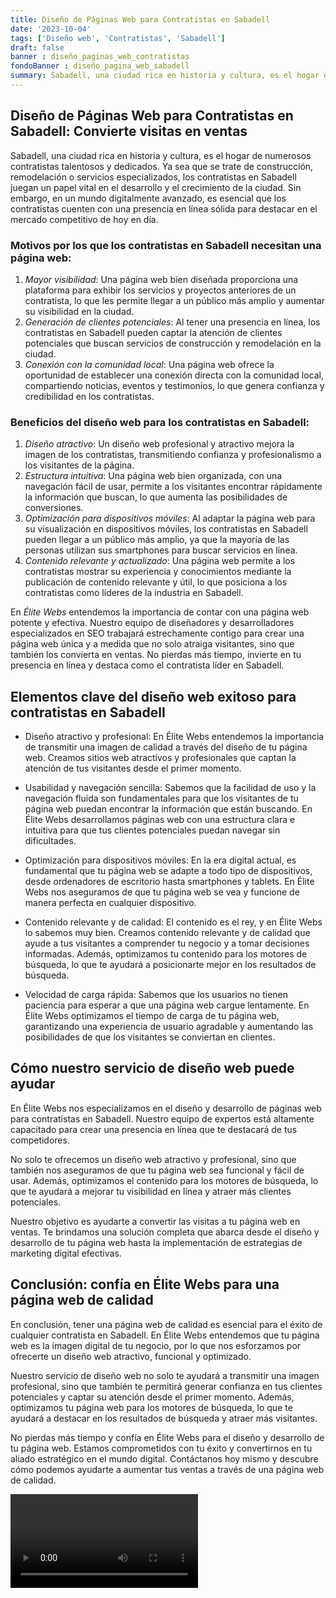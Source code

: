 ```yaml
---
title: Diseño de Páginas Web para Contratistas en Sabadell
date: '2023-10-04'
tags: ['Diseño web', 'Contratistas', 'Sabadell']
draft: false
banner : diseño_paginas_web_contratistas
fondoBanner : diseño_pagina_web_sabadell
summary: Sabadell, una ciudad rica en historia y cultura, es el hogar de numerosos contratistas talentosos y dedicados. Ya sea que se trate de construcción, remodelación o servicios especializados, los contratistas en Sabadell juegan un papel vital en el desarrollo y el crecimiento de la ciudad. Sin embargo, en un mundo digitalmente avanzado, es esencial que los contratistas cuenten con una presencia en línea sólida para destacar en el mercado competitivo de hoy en día.
---
```


## Diseño de Páginas Web para Contratistas en Sabadell: Convierte visitas en ventas

Sabadell, una ciudad rica en historia y cultura, es el hogar de numerosos contratistas talentosos y dedicados. Ya sea que se trate de construcción, remodelación o servicios especializados, los contratistas en Sabadell juegan un papel vital en el desarrollo y el crecimiento de la ciudad. Sin embargo, en un mundo digitalmente avanzado, es esencial que los contratistas cuenten con una presencia en línea sólida para destacar en el mercado competitivo de hoy en día.

### Motivos por los que los contratistas en Sabadell necesitan una página web:
1. *Mayor visibilidad*: Una página web bien diseñada proporciona una plataforma para exhibir los servicios y proyectos anteriores de un contratista, lo que les permite llegar a un público más amplio y aumentar su visibilidad en la ciudad.
2. *Generación de clientes potenciales*: Al tener una presencia en línea, los contratistas en Sabadell pueden captar la atención de clientes potenciales que buscan servicios de construcción y remodelación en la ciudad.
3. *Conexión con la comunidad local*: Una página web ofrece la oportunidad de establecer una conexión directa con la comunidad local, compartiendo noticias, eventos y testimonios, lo que genera confianza y credibilidad en los contratistas.

### Beneficios del diseño web para los contratistas en Sabadell:
1. *Diseño atractivo*: Un diseño web profesional y atractivo mejora la imagen de los contratistas, transmitiendo confianza y profesionalismo a los visitantes de la página.
2. *Estructura intuitiva*: Una página web bien organizada, con una navegación fácil de usar, permite a los visitantes encontrar rápidamente la información que buscan, lo que aumenta las posibilidades de conversiones.
3. *Optimización para dispositivos móviles*: Al adaptar la página web para su visualización en dispositivos móviles, los contratistas en Sabadell pueden llegar a un público más amplio, ya que la mayoría de las personas utilizan sus smartphones para buscar servicios en línea.
4. *Contenido relevante y actualizado*: Una página web permite a los contratistas mostrar su experiencia y conocimientos mediante la publicación de contenido relevante y útil, lo que posiciona a los contratistas como líderes de la industria en Sabadell.

En *Élite Webs* entendemos la importancia de contar con una página web potente y efectiva. Nuestro equipo de diseñadores y desarrolladores especializados en SEO trabajará estrechamente contigo para crear una página web única y a medida que no solo atraiga visitantes, sino que también los convierta en ventas. No pierdas más tiempo, invierte en tu presencia en línea y destaca como el contratista líder en Sabadell.

<GifSeo />

<Cta />

## Elementos clave del diseño web exitoso para contratistas en Sabadell

- Diseño atractivo y profesional: En Élite Webs entendemos la importancia de transmitir una imagen de calidad a través del diseño de tu página web. Creamos sitios web atractivos y profesionales que captan la atención de tus visitantes desde el primer momento.

- Usabilidad y navegación sencilla: Sabemos que la facilidad de uso y la navegación fluida son fundamentales para que los visitantes de tu página web puedan encontrar la información que están buscando. En Élite Webs desarrollamos páginas web con una estructura clara e intuitiva para que tus clientes potenciales puedan navegar sin dificultades.

- Optimización para dispositivos móviles: En la era digital actual, es fundamental que tu página web se adapte a todo tipo de dispositivos, desde ordenadores de escritorio hasta smartphones y tablets. En Élite Webs nos aseguramos de que tu página web se vea y funcione de manera perfecta en cualquier dispositivo.

- Contenido relevante y de calidad: El contenido es el rey, y en Élite Webs lo sabemos muy bien. Creamos contenido relevante y de calidad que ayude a tus visitantes a comprender tu negocio y a tomar decisiones informadas. Además, optimizamos tu contenido para los motores de búsqueda, lo que te ayudará a posicionarte mejor en los resultados de búsqueda.

- Velocidad de carga rápida: Sabemos que los usuarios no tienen paciencia para esperar a que una página web cargue lentamente. En Élite Webs optimizamos el tiempo de carga de tu página web, garantizando una experiencia de usuario agradable y aumentando las posibilidades de que los visitantes se conviertan en clientes.

## Cómo nuestro servicio de diseño web puede ayudar

En Élite Webs nos especializamos en el diseño y desarrollo de páginas web para contratistas en Sabadell. Nuestro equipo de expertos está altamente capacitado para crear una presencia en línea que te destacará de tus competidores. 

No solo te ofrecemos un diseño web atractivo y profesional, sino que también nos aseguramos de que tu página web sea funcional y fácil de usar. Además, optimizamos el contenido para los motores de búsqueda, lo que te ayudará a mejorar tu visibilidad en línea y atraer más clientes potenciales. 

Nuestro objetivo es ayudarte a convertir las visitas a tu página web en ventas. Te brindamos una solución completa que abarca desde el diseño y desarrollo de tu página web hasta la implementación de estrategias de marketing digital efectivas.

## Conclusión: confía en Élite Webs para una página web de calidad

En conclusión, tener una página web de calidad es esencial para el éxito de cualquier contratista en Sabadell. En Élite Webs entendemos que tu página web es la imagen digital de tu negocio, por lo que nos esforzamos por ofrecerte un diseño web atractivo, funcional y optimizado.

Nuestro servicio de diseño web no solo te ayudará a transmitir una imagen profesional, sino que también te permitirá generar confianza en tus clientes potenciales y captar su atención desde el primer momento. Además, optimizamos tu página web para los motores de búsqueda, lo que te ayudará a destacar en los resultados de búsqueda y atraer más visitantes.

No pierdas más tiempo y confía en Élite Webs para el diseño y desarrollo de tu página web. Estamos comprometidos con tu éxito y convertirnos en tu aliado estratégico en el mundo digital. Contáctanos hoy mismo y descubre cómo podemos ayudarte a aumentar tus ventas a través de una página web de calidad.

<Video />

<CtaBot job='Contratistas' city='Sabadell'/>

<Gmaps query='Sabadell+españa+maps' />